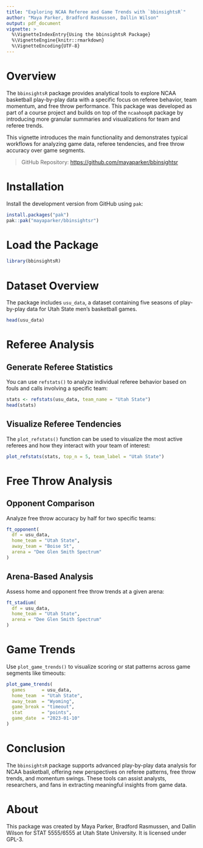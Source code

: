```yaml
---
title: "Exploring NCAA Referee and Game Trends with `bbinsightsR`"
author: "Maya Parker, Bradford Rasmussen, Dallin Wilson"
output: pdf_document
vignette: >
  %\VignetteIndexEntry{Using the bbinsightsR Package}
  %\VignetteEngine{knitr::rmarkdown}
  %\VignetteEncoding{UTF-8}
---
```


# Overview

The `bbinsightsR` package provides analytical tools to explore NCAA basketball play-by-play data with a specific focus on referee behavior, team momentum, and free throw performance. This package was developed as part of a course project and builds on top of the `ncaahoopR` package by introducing more granular summaries and visualizations for team and referee trends.

This vignette introduces the main functionality and demonstrates typical workflows for analyzing game data, referee tendencies, and free throw accuracy over game segments.

> GitHub Repository: <https://github.com/mayaparker/bbinsightsr>

# Installation

Install the development version from GitHub using `pak`:

``` r
install.packages("pak")
pak::pak("mayaparker/bbinsightsr")
```

# Load the Package

``` r
library(bbinsightsR)
```

# Dataset Overview

The package includes `usu_data`, a dataset containing five seasons of play-by-play data for Utah State men’s basketball games. 

``` r
head(usu_data)
```
# Referee Analysis

## Generate Referee Statistics

You can use `refstats()` to analyze individual referee behavior based on fouls and calls involving a specific team:

``` r
stats <- refstats(usu_data, team_name = "Utah State")
head(stats)
```

## Visualize Referee Tendencies

The `plot_refstats()` function can be used to visualize the most active referees and how they interact with your team of interest:

``` r
plot_refstats(stats, top_n = 5, team_label = "Utah State")
```

# Free Throw Analysis

## Opponent Comparison

Analyze free throw accuracy by half for two specific teams:


``` r
ft_opponent(
  df = usu_data,
  home_team = "Utah State",
  away_team = "Boise St",
  arena = "Dee Glen Smith Spectrum"
)
```
## Arena-Based Analysis

Assess home and opponent free throw trends at a given arena:


``` r
ft_stadium(
  df = usu_data,
  home_team = "Utah State",
  arena = "Dee Glen Smith Spectrum"
)
```

# Game Trends

Use `plot_game_trends()` to visualize scoring or stat patterns across game segments like timeouts:

``` r
plot_game_trends(
  games      = usu_data,
  home_team  = "Utah State",
  away_team  = "Wyoming",
  game_break = "timeout",
  stat       = "points",
  game_date  = "2023-01-10"
)
```

# Conclusion

The `bbinsightsR` package supports advanced play-by-play data analysis for NCAA basketball, offering new perspectives on referee patterns, free throw trends, and momentum swings. These tools can assist analysts, researchers, and fans in extracting meaningful insights from game data.

# About

This package was created by Maya Parker, Bradford Rasmussen, and Dallin Wilson for STAT 5555/6555 at Utah State University. It is licensed under GPL-3.

